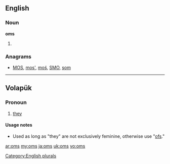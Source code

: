 {{also|OMS}}

==English==

===Noun===
'''oms'''

# {{plural of|[[om]]}}

===Anagrams===
* [[MOS#English|MOS]], [[mos'#English|mos']], [[moś#English|moś]], [[SMO#English|SMO]], [[som#English|som]]

[[Category:English plurals]]

----

==Volapük==

===Pronoun===
{{infl|vo|pronoun}}

# [[they]]

====Usage notes====
* Used as long as "they" are not exclusively feminine, otherwise use "[[ofs]]."

[[ar:oms]]
[[my:oms]]
[[ja:oms]]
[[uk:oms]]
[[vo:oms]]